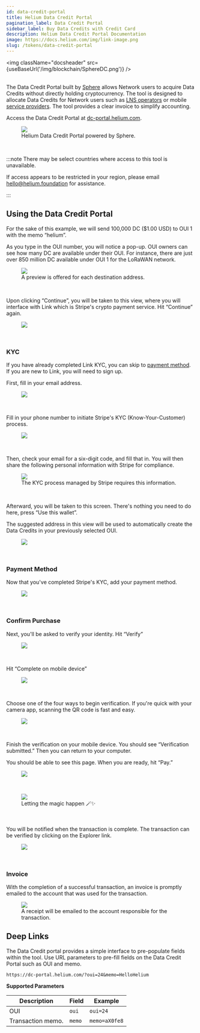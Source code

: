```yaml
---
id: data-credit-portal
title: Helium Data Credit Portal
pagination_label: Data Credit Portal
sidebar_label: Buy Data Credits with Credit Card
description: Helium Data Credit Portal Documentation
image: https://docs.helium.com/img/link-image.png
slug: /tokens/data-credit-portal
---
```



<img className="docsheader" src={useBaseUrl('/img/blockchain/SphereDC.png')} />
<br />
<br />

The Data Credit Portal built by [Sphere][sphere] allows Network users to acquire Data Credits
without directly holding cryptocurrency. The tool is designed to allocate Data Credits for Network
users such as [LNS operators][open-lns] or mobile [service providers][service-providers]. The tool
provides a clear invoice to simplify accounting.

Access the Data Credit Portal at [dc-portal.helium.com][dc-portal].

<figure className="screensnippet-wrapper">
  <img
    src={useBaseUrl('/img/dcportal/dcportal-main.png')}
    style={{ maxHeight: '450px' }}
    className="add-shadow add-shadow-margin add-border-radius"
  />
  <figcaption>Helium Data Credit Portal powered by Sphere.</figcaption>
</figure>
<br />

:::note There may be select countries where access to this tool is unavailable.

If access appears to be restricted in your region, please email
[hello@helium.foundation][mailto-foundation] for assistance.

:::

## Using the Data Credit Portal

For the sake of this example, we will send 100,000 DC ($1.00 USD) to OUI 1 with the memo “helium”.

As you type in the OUI number, you will notice a pop-up. OUI owners can see how many DC are
available under their OUI. For instance, there are just over 850 million DC available under OUI 1
for the LoRaWAN network.

<figure className="screensnippet-wrapper">
  <img
    src={useBaseUrl('/img/dcportal/ouipreview.png')}
    style={{ maxHeight: '225px' }}
    className="add-shadow add-shadow-margin add-border-radius"
  />
  <figcaption>A preview is offered for each destination address.</figcaption>
</figure>
<br />

Upon clicking “Continue”, you will be taken to this view, where you will interface with Link which
is Stripe's crypto payment service. Hit “Continue” again.

<figure className="screensnippet-wrapper">
  <img
    src={useBaseUrl('/img/dcportal/link-onramp.png')}
    style={{ maxHeight: '450px' }}
    className="add-shadow add-shadow-margin add-border-radius"
  />
</figure>
<br />

### KYC

If you have already completed Link KYC, you can skip to [payment method][payment-method]. If you are
new to Link, you will need to sign up.

First, fill in your email address.

<figure className="screensnippet-wrapper">
  <img
    src={useBaseUrl('/img/dcportal/link-email.png')}
    style={{ maxHeight: '450px' }}
    className="add-shadow add-shadow-margin add-border-radius"
  />
</figure>
<br />

Fill in your phone number to initiate Stripe's KYC (Know-Your-Customer) process.

<figure className="screensnippet-wrapper">
  <img
    src={useBaseUrl('/img/dcportal/link-phone.png')}
    style={{ maxHeight: '450px' }}
    className="add-shadow add-shadow-margin add-border-radius"
  />
</figure>
<br />

Then, check your email for a six-digit code, and fill that in. You will then share the following
personal information with Stripe for compliance.

<figure className="screensnippet-wrapper">
  <img
    src={useBaseUrl('/img/dcportal/link-personal.png')}
    style={{ maxHeight: '450px' }}
    className="add-shadow add-shadow-margin add-border-radius"
  />
  <figcaption>The KYC process managed by Stripe requires this information.</figcaption>
</figure>
<br />

Afterward, you will be taken to this screen. There's nothing you need to do here, press “Use this
wallet”.

The suggested address in this view will be used to automatically create the Data Credits in your
previously selected OUI.

<figure className="screensnippet-wrapper">
  <img
    src={useBaseUrl('/img/dcportal/stripe-confirm-wallet.png')}
    style={{ maxHeight: '450px' }}
    className="add-shadow add-shadow-margin add-border-radius"
  />
</figure>
<br />

### Payment Method

Now that you've completed Stripe's KYC, add your payment method.

<figure className="screensnippet-wrapper">
  <img
    src={useBaseUrl('/img/dcportal/stripe-payment-method.png')}
    style={{ maxHeight: '450px' }}
    className="add-shadow add-shadow-margin add-border-radius"
  />
</figure>
<br />

### Confirm Purchase

Next, you'll be asked to verify your identity. Hit “Verify”

<figure className="screensnippet-wrapper">
  <img
    src={useBaseUrl('/img/dcportal/stripe-verify-purchase.png')}
    style={{ maxHeight: '450px' }}
    className="add-shadow add-shadow-margin add-border-radius"
  />
</figure>
<br />

Hit “Complete on mobile device”

<figure className="screensnippet-wrapper">
  <img
    src={useBaseUrl('/img/dcportal/stripe-verify-on-mobile.png')}
    style={{ maxHeight: '450px' }}
    className="add-shadow add-shadow-margin add-border-radius"
  />
</figure>
<br />

Choose one of the four ways to begin verification. If you're quick with your camera app, scanning
the QR code is fast and easy.

<figure className="screensnippet-wrapper">
  <img
    src={useBaseUrl('/img/dcportal/stripe-verification-options.png')}
    style={{ maxHeight: '450px' }}
    className="add-shadow add-shadow-margin add-border-radius"
  />
</figure>
<br />

Finish the verification on your mobile device. You should see “Verification submitted.” Then you can
return to your computer.

You should be able to see this page. When you are ready, hit “Pay.”

<figure className="screensnippet-wrapper">
  <img
    src={useBaseUrl('/img/dcportal/stripe-confirm-final.png')}
    style={{ maxHeight: '450px' }}
    className="add-shadow add-shadow-margin add-border-radius"
  />
</figure>
<br />

<figure className="screensnippet-wrapper">
  <img
    src={useBaseUrl('/img/dcportal/stripe-confirming.png')}
    style={{ maxHeight: '450px' }}
    className="add-shadow add-shadow-margin add-border-radius"
  />
  <figcaption>Letting the magic happen 🪄✨</figcaption>
</figure>
<br />

You will be notified when the transaction is complete. The transaction can be verified by clicking
on the Explorer link.

<figure className="screensnippet-wrapper">
  <img
    src={useBaseUrl('/img/dcportal/stripe-confirmed.png')}
    style={{ maxHeight: '450px' }}
    className="add-shadow add-shadow-margin add-border-radius"
  />
</figure>
<br />

### Invoice

With the completion of a successful transaction, an invoice is promptly emailed to the account that
was used for the transaction.

<figure className="screensnippet-wrapper">
  <img
    src={useBaseUrl('/img/dcportal/receipt.png')}
    style={{ maxHeight: '300px' }}
    className="add-shadow add-shadow-margin add-border-radius"
  />
  <figcaption>A receipt will be emailed to the account responsible for the transaction.</figcaption>
</figure>

## Deep Links

The Data Credit portal provides a simple interface to pre-populate fields within the tool. Use URL
parameters to pre-fill fields on the Data Credit Portal such as OUI and memo.

```
https://dc-portal.helium.com/?oui=24&memo=HelloHelium
```

**Supported Parameters**

| Description       | Field  | Example       |
| ----------------- | ------ | ------------- |
| OUI               | `oui`  | `oui=24`      |
| Transaction memo. | `memo` | `memo=aX0fe8` |

[sphere]: https://spherepay.co
[open-lns]: /iot/lorawan-network-servers
[service-providers]: /mobile/service-providers
[dc-portal]: https://dc-portal.helium.com
[payment-method]: #payment-method
[mailto-foundation]: mailto:hello@helium.foundation
